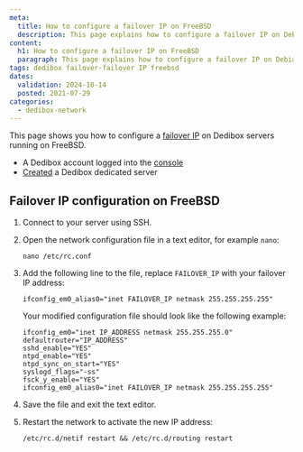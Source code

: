 ```yaml
---
meta:
  title: How to configure a failover IP on FreeBSD
  description: This page explains how to configure a failover IP on Debian or FreeBSD.
content:
  h1: How to configure a failover IP on FreeBSD
  paragraph: This page explains how to configure a failover IP on Debian or FreeBSD.
tags: dedibox failover-failover IP freebsd
dates:
  validation: 2024-10-14
  posted: 2021-07-29
categories:
  - dedibox-network
---
```


This page shows you how to configure a [failover IP](/dedibox-ip-failover/concepts/#failover-ips) on Dedibox servers running on FreeBSD.

<Macro id="requirements" />

- A Dedibox account logged into the [console](https://console.online.net)
- [Created](/dedicated-servers/how-to/order-a-server/) a Dedibox dedicated server

## Failover IP configuration on FreeBSD

1. Connect to your server using SSH.
2. Open the network configuration file in a text editor, for example `nano`:
    ```
    nano /etc/rc.conf
    ```
3. Add the following line to the file, replace `FAILOVER_IP` with your failover IP address:
    ```
    ifconfig_em0_alias0="inet FAILOVER_IP netmask 255.255.255.255"
    ```

    Your modified configuration file should look like the following example:

    ```
    ifconfig_em0="inet IP_ADDRESS netmask 255.255.255.0"
    defaultrouter="IP_ADDRESS"
    sshd_enable="YES"
    ntpd_enable="YES"
    ntpd_sync_on_start="YES"
    syslogd_flags="-ss"
    fsck_y_enable="YES"
    ifconfig_em0_alias0="inet FAILOVER_IP netmask 255.255.255.255"
    ```
4. Save the file and exit the text editor.
5. Restart the network to activate the new IP address:
    ```
    /etc/rc.d/netif restart && /etc/rc.d/routing restart
    ```


